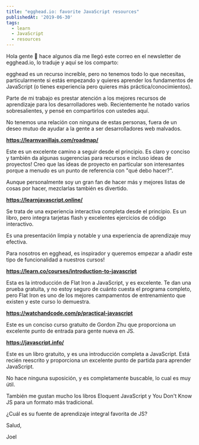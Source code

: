 ```yaml
---
title: "egghead.io: favorite JavaScript resources"
publishedAt: '2019-06-30'
tags:
  - learn
  - JavaScript
  - resources
---
```


Hola gente 👋 hace algunos día me llegó este correo en el newsletter de egghead.io, lo traduje y aquí se los comparto:

egghead es un recurso increíble, pero no tenemos todo lo que necesitas, particularmente si estás empezando y quieres aprender los fundamentos de JavaScript (o tienes experiencia pero quieres más práctica/conocimientos).

Parte de mi trabajo es prestar atención a los mejores recursos de aprendizaje para los desarrolladores web. Recientemente he notado varios sobresalientes, y pensé en compartirlos con ustedes aquí.

No tenemos una relación con ninguna de estas personas, fuera de un deseo mutuo de ayudar a la gente a ser desarrolladores web malvados.

**https://learnvanillajs.com/roadmap/**

Este es un excelente camino a seguir desde el principio. Es claro y conciso y también da algunas sugerencias para recursos e incluso ideas de proyectos! Creo que las ideas de proyecto en particular son interesantes porque a menudo es un punto de referencia con "qué debo hacer?".

Aunque personalmente soy un gran fan de hacer más y mejores listas de cosas por hacer, mezclarlas también es divertido.

**https://learnjavascript.online/**

Se trata de una experiencia interactiva completa desde el principio. Es un libro, pero integra tarjetas flash y excelentes ejercicios de código interactivo.

Es una presentación limpia y notable y una experiencia de aprendizaje muy efectiva.

Para nosotros en egghead, es inspirador y queremos empezar a añadir este tipo de funcionalidad a nuestros cursos!

**https://learn.co/courses/introduction-to-javascript**

Esta es la introducción de Flat Iron a JavaScript, y es excelente. Te dan una prueba gratuita, y no estoy seguro de cuánto cuesta el programa completo, pero Flat Iron es uno de los mejores campamentos de entrenamiento que existen y este curso lo demuestra.

**https://watchandcode.com/p/practical-javascript**

Este es un conciso curso gratuito de Gordon Zhu que proporciona un excelente punto de entrada para gente nueva en JS.

**https://javascript.info/**

Este es un libro gratuito, y es una introducción completa a JavaScript. Está recién reescrito y proporciona un excelente punto de partida para aprender JavaScript.

No hace ninguna suposición, y es completamente buscable, lo cual es muy útil.

También me gustan mucho los libros Eloquent JavaScript y You Don't Know JS para un formato más tradicional.

¿Cuál es su fuente de aprendizaje integral favorita de JS?

Salud,

Joel
